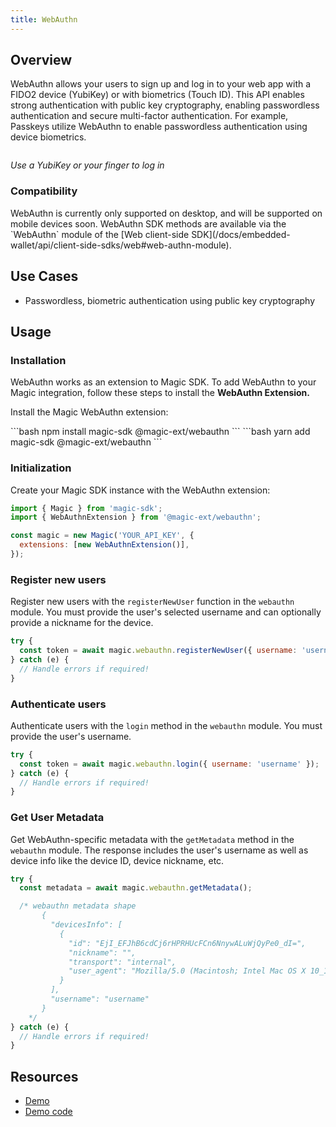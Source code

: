 ```yaml
---
title: WebAuthn
---
```


## Overview

WebAuthn allows your users to sign up and log in to your web app with a FIDO2 device (YubiKey) or with biometrics (Touch ID). This API enables strong authentication with public key cryptography, enabling passwordless authentication and secure multi-factor authentication. For example, Passkeys utilize WebAuthn to enable passwordless authentication using device biometrics.
<Frame>
  <img src="/images/webauthn.webp" alt=""/>
</Frame>

_Use a YubiKey or your finger to log in_

### Compatibility


<Note>
WebAuthn is currently only supported on desktop, and will be supported on mobile devices soon.
</Note>
WebAuthn SDK methods are available via the `WebAuthn` module of the [Web client-side SDK](/docs/embedded-wallet/api/client-side-sdks/web#web-authn-module).

## Use Cases

* Passwordless, biometric authentication using public key cryptography

## Usage

### Installation

WebAuthn works as an extension to Magic SDK. To add WebAuthn to your Magic integration, follow these steps to install the **WebAuthn Extension.**

Install the Magic WebAuthn extension:

<Tabs>
<Tab title="NPM">
```bash
npm install magic-sdk @magic-ext/webauthn
```
</Tab>
<Tab title="Yarn">
```bash
yarn add magic-sdk @magic-ext/webauthn
```
</Tab>
</Tabs>

### Initialization

Create your Magic SDK instance with the WebAuthn extension:

```javascript JavaScript
import { Magic } from 'magic-sdk';
import { WebAuthnExtension } from '@magic-ext/webauthn';

const magic = new Magic('YOUR_API_KEY', {
  extensions: [new WebAuthnExtension()],
});
```

### Register new users

Register new users with the `registerNewUser` function in the `webauthn` module. You must provide the user's selected username and can optionally provide a nickname for the device.

```javascript JavaScript
try {
  const token = await magic.webauthn.registerNewUser({ username: 'username' });
} catch (e) {
  // Handle errors if required!
}
```

### Authenticate users

Authenticate users with the `login` method in the `webauthn` module. You must provide the user's username.

```javascript JavaScript
try {
  const token = await magic.webauthn.login({ username: 'username' });
} catch (e) {
  // Handle errors if required!
}
```

### Get User Metadata

Get WebAuthn-specific metadata with the `getMetadata` method in the `webauthn` module. The response includes the user's username as well as device info like the device ID, device nickname, etc.

```javascript JavaScript
try {
  const metadata = await magic.webauthn.getMetadata();

  /* webauthn metadata shape
       {
         "devicesInfo": [
           {
             "id": "EjI_EFJhB6cdCj6rHPRHUcFCn6NnywALuWjQyPe0_dI=",
             "nickname": "",
             "transport": "internal",
             "user_agent": "Mozilla/5.0 (Macintosh; Intel Mac OS X 10_15_3) AppleWebKit/537.36 (KHTML, like Gecko) Chrome/85.0.4183.102 Safari/537.36"
           }
         ],
         "username": "username"
       }
    */
} catch (e) {
  // Handle errors if required!
}
```

## Resources

* [Demo](https://go.magic.link/example-webauthn)
* [Demo code](https://go.magic.link/example-webauthn-code)


